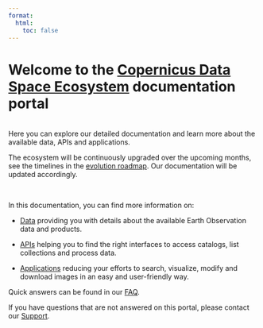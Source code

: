 ```yaml
---
format:
  html:
    toc: false
---
```


# Welcome to the [ Copernicus Data Space Ecosystem](https://dataspace.copernicus.eu/#/){target="_blank"} documentation portal
<br>
Here you can explore our detailed documentation and learn more about the available data, APIs and applications.

The ecosystem will be continuously upgraded over the upcoming months, see the timelines in the [evolution roadmap](/Roadmap.md). Our documentation will be updated accordingly.

<br>

In this documentation, you can find more information on:

* [Data](/Data.md) providing you with details about the available Earth Observation data and products.

* [APIs](/APIs.md) helping you to find the right interfaces to access catalogs, list collections and process data.

* [Applications](/Applications.md) reducing your efforts to search, visualize, modify and download images in an easy and user-friendly way.
<br>

Quick answers can be found in our [FAQ](/FAQ.md).

If you have questions that are not answered on this portal, please contact our [Support](/Support.md).
